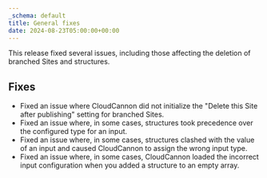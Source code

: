```yaml
---
_schema: default
title: General fixes
date: 2024-08-23T05:00:00+00:00
---
```

This release fixed several issues, including those affecting the deletion of branched Sites and structures.

## Fixes

* Fixed an issue where CloudCannon did not initialize the "Delete this Site after publishing" setting for branched Sites.
* Fixed an issue where, in some cases, structures took precedence over the configured type for an input.
* Fixed an issue where, in some cases, structures clashed with the value of an input and caused CloudCannon to assign the wrong input type.
* Fixed an issue where, in some cases, CloudCannon loaded the incorrect input configuration when you added a structure to an empty array.